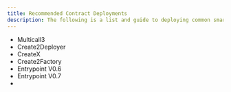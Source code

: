 ```yaml
---
title: Recommended Contract Deployments
description: The following is a list and guide to deploying common smart contracts on your sChain
---
```


<!-- TODO -->
- Multicall3
- Create2Deployer
- CreateX
- Create2Factory
- Entrypoint V0.6
- Entrypoint V0.7
-
